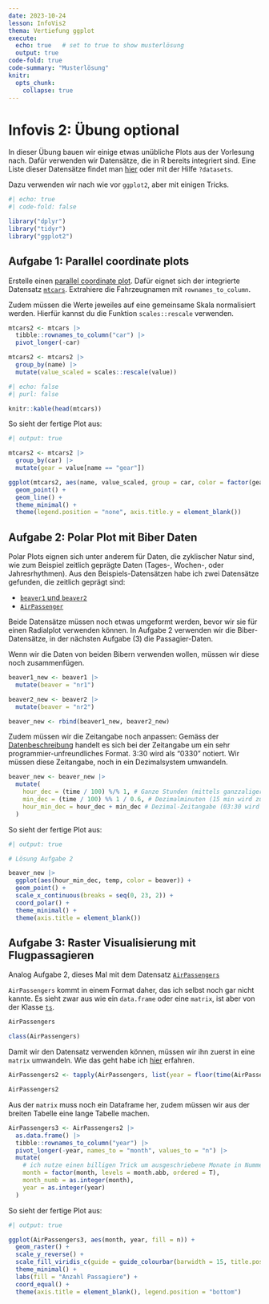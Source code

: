 ```yaml
---
date: 2023-10-24
lesson: InfoVis2
thema: Vertiefung ggplot
execute: 
  echo: true   # set to true to show musterlösung
  output: true
code-fold: true
code-summary: "Musterlösung"
knitr:
  opts_chunk: 
    collapse: true
---
```


# Infovis 2: Übung optional

In dieser Übung bauen wir einige etwas unübliche Plots aus der Vorlesung nach. Dafür verwenden wir Datensätze, die in R bereits integriert sind. Eine Liste dieser Datensätze findet man [hier](https://stat.ethz.ch/R-manual/R-devel/library/datasets/html/00Index.html) oder mit der Hilfe `?datasets`.

Dazu verwenden wir nach wie vor `ggplot2`, aber mit einigen Tricks.

```r
#| echo: true
#| code-fold: false

library("dplyr")
library("tidyr")
library("ggplot2")
```

## Aufgabe 1: Parallel coordinate plots

Erstelle einen [parallel coordinate plot](https://en.wikipedia.org/wiki/Parallel_coordinates). Dafür eignet sich der integrierte Datensatz [`mtcars`](https://stat.ethz.ch/R-manual/R-devel/library/datasets/html/mtcars.html). Extrahiere die Fahrzeugnamen mit `rownames_to_column`. 

Zudem müssen die Werte jeweiles auf eine gemeinsame Skala normalisiert werden. Hierfür kannst du die Funktion `scales::rescale` verwenden.

```r
mtcars2 <- mtcars |>
  tibble::rownames_to_column("car") |>
  pivot_longer(-car)

mtcars2 <- mtcars2 |>
  group_by(name) |>
  mutate(value_scaled = scales::rescale(value))
```

```r
#| echo: false
#| purl: false

knitr::kable(head(mtcars))
```

So sieht der fertige Plot aus:

```r
#| output: true

mtcars2 <- mtcars2 |>
  group_by(car) |>
  mutate(gear = value[name == "gear"])

ggplot(mtcars2, aes(name, value_scaled, group = car, color = factor(gear))) +
  geom_point() +
  geom_line() +
  theme_minimal() +
  theme(legend.position = "none", axis.title.y = element_blank())
```

## Aufgabe 2: Polar Plot mit Biber Daten

Polar Plots eignen sich unter anderem für Daten, die zyklischer Natur sind, wie zum Beispiel zeitlich geprägte Daten (Tages-, Wochen-, oder Jahresrhythmen). Aus den Beispiels-Datensätzen  habe ich zwei Datensätze gefunden, die zeitlich geprägt sind:

- [`beaver1` und `beaver2`](https://stat.ethz.ch/R-manual/R-devel/library/datasets/html/beavers.html)
- [`AirPassenger`](https://stat.ethz.ch/R-manual/R-devel/library/datasets/html/AirPassengers.html)

Beide Datensätze müssen noch etwas umgeformt werden, bevor wir sie für einen Radialplot verwenden können. In Aufgabe 2 verwenden wir die Biber-Datensätze, in der nächsten Aufgabe (3) die Passagier-Daten.

Wenn wir die Daten von beiden Bibern verwenden wollen, müssen wir diese noch zusammenfügen.

```r
beaver1_new <- beaver1 |>
  mutate(beaver = "nr1")

beaver2_new <- beaver2 |>
  mutate(beaver = "nr2")

beaver_new <- rbind(beaver1_new, beaver2_new)
```

Zudem müssen wir die Zeitangabe noch anpassen: Gemäss der [Datenbeschreibung](https://stat.ethz.ch/R-manual/R-devel/library/datasets/html/beavers.html) handelt es sich bei der Zeitangabe um ein sehr programmier-unfreundliches Format. 3:30 wird als "0330" notiert. Wir müssen diese Zeitangabe, noch in ein Dezimalsystem umwandeln.

```r
beaver_new <- beaver_new |>
  mutate(
    hour_dec = (time / 100) %/% 1, # Ganze Stunden (mittels ganzzaliger Division)
    min_dec = (time / 100) %% 1 / 0.6, # Dezimalminuten (15 min wird zu 0.25, via Modulo)
    hour_min_dec = hour_dec + min_dec # Dezimal-Zeitangabe (03:30 wird zu 3.5)
  )
```

So sieht der fertige Plot aus:

```r
#| output: true

# Lösung Aufgabe 2

beaver_new |>
  ggplot(aes(hour_min_dec, temp, color = beaver)) +
  geom_point() +
  scale_x_continuous(breaks = seq(0, 23, 2)) +
  coord_polar() +
  theme_minimal() +
  theme(axis.title = element_blank())
```

## Aufgabe 3: Raster Visualisierung mit Flugpassagieren

Analog Aufgabe 2, dieses Mal mit dem Datensatz [`AirPassengers`](https://stat.ethz.ch/R-manual/R-devel/library/datasets/html/AirPassengers.html)

`AirPassengers` kommt in einem Format daher, das ich selbst noch gar nicht kannte. Es sieht zwar aus wie ein `data.frame` oder eine `matrix`, ist aber von der Klasse [`ts`](https://stat.ethz.ch/R-manual/R-devel/library/stats/html/ts.html).

```r
AirPassengers

class(AirPassengers)
```

Damit wir den Datensatz verwenden können, müssen wir ihn zuerst in eine `matrix` umwandeln. Wie das geht habe ich [hier](https://stackoverflow.com/a/5332664/4139249) erfahren.

```r
AirPassengers2 <- tapply(AirPassengers, list(year = floor(time(AirPassengers)), month = month.abb[cycle(AirPassengers)]), c)

AirPassengers2
```

Aus der `matrix` muss noch ein Dataframe her, zudem müssen wir aus der breiten Tabelle eine lange Tabelle machen.

```r
AirPassengers3 <- AirPassengers2 |>
  as.data.frame() |>
  tibble::rownames_to_column("year") |>
  pivot_longer(-year, names_to = "month", values_to = "n") |>
  mutate(
    # ich nutze einen billigen Trick um ausgeschriebene Monate in Nummern umzuwandeln
    month = factor(month, levels = month.abb, ordered = T),
    month_numb = as.integer(month),
    year = as.integer(year)
  )
```

So sieht der fertige Plot aus: 

```r
#| output: true

ggplot(AirPassengers3, aes(month, year, fill = n)) +
  geom_raster() +
  scale_y_reverse() +
  scale_fill_viridis_c(guide = guide_colourbar(barwidth = 15, title.position = "top")) +
  theme_minimal() +
  labs(fill = "Anzahl Passagiere") +
  coord_equal() +
  theme(axis.title = element_blank(), legend.position = "bottom")
```
